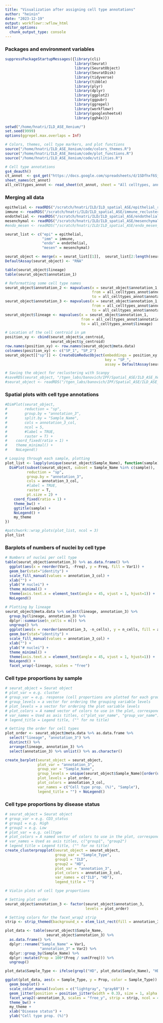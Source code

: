 ```yaml
---
title: "Visualization after assigning cell type annotations"
author: "heinin"
date: "2023-12-19"
output: workflowr::wflow_html
editor_options:
  chunk_output_type: console
---
```


### Packages and environment variables

```r

suppressPackageStartupMessages({library(cli)
                                library(Seurat)
                                library(SeuratObject)
                                library(SeuratDisk)
                                library(tidyverse)
                                library(tibble)
                                library(plyr)
                                library(dplyr)
                                library(ggplot2)
                                library(ggpubr)
                                library(ggrepel)
                                library(workflowr)
                                library(googlesheets4)
                                library(ggh4x)})

setwd("/home/hnatri/ILD_ASE_Xenium/")
set.seed(9999)
options(ggrepel.max.overlaps = Inf)

# Colors, themes, cell type markers, and plot functions
source("/home/hnatri/ILD_ASE_Xenium/code/colors_themes.R")
source("/home/hnatri/ILD_ASE_Xenium/code/plot_functions.R")
source("/home/hnatri/ILD_ASE_Xenium/code/utilities.R")

# Cell type annotations
gs4_deauth()
ct_annot  <- gs4_get("https://docs.google.com/spreadsheets/d/1SDfhxf6SjllxXEtNPf32ZKTEqHC9QJW3BpRYZFhpqFE/edit?usp=sharing")
sheet_names(ct_annot)
all_celltypes_annot <- read_sheet(ct_annot, sheet = "All celltypes, annotated, merged")

```

### Merging all data

```r

epithelial <- readRDS("/scratch/hnatri/ILD/ILD_spatial_ASE/epithelial_reclustered_annotated.rds")
immune <- readRDS("/scratch/hnatri/ILD/ILD_spatial_ASE/immune_reclustered_annotated.rds")
endothelial <- readRDS("/scratch/hnatri/ILD/ILD_spatial_ASE/endothelial_reclustered_annotated.rds")
mesenchymal <- readRDS("/scratch/hnatri/ILD/ILD_spatial_ASE/mesenchymal_reclustered_annotated.rds")
#endo_mesen <- readRDS("/scratch/hnatri/ILD/ILD_spatial_ASE/endo_mesen_reclustered_annotated.rds")

seurat_list <- c("epi" = epithelial,
                 "imm" = immune,
                 "endo" = endothelial,
                 "mesen" = mesenchymal)

seurat_object <- merge(x = seurat_list[[1]],  seurat_list[2:length(seurat_list)])
DefaultAssay(seurat_object) <- "RNA"

table(seurat_object$lineage)
table(seurat_object$annotation_1)

# Reformatting some cell type names
seurat_object$annotation_2 <- mapvalues(x = seurat_object$annotation_1,
                                        from = all_celltypes_annot$annotation_1,
                                        to = all_celltypes_annot$annotation_2)
seurat_object$annotation_3 <- mapvalues(x = seurat_object$annotation_1,
                                        from = all_celltypes_annot$annotation_1,
                                        to = all_celltypes_annot$annotation_3)
seurat_object$lineage <- mapvalues(x = seurat_object$annotation_1,
                                   from = all_celltypes_annot$annotation_1,
                                   to = all_celltypes_annot$lineage)

# Location of the cell centroid in µm
position_xy <- cbind(seurat_object$x_centroid,
                     seurat_object$y_centroid)
row.names(position_xy) <- row.names(seurat_object@meta.data)
colnames(position_xy) <- c("SP_1", "SP_2")
seurat_object[["sp"]] <- CreateDimReducObject(embeddings = position_xy,
                                              key = "SP_",
                                              assay = DefaultAssay(seurat_object))

# Saving the object for reclustering with Scanpy
#saveRDS(seurat_object, "/tgen_labs/banovich/IPF/Spatial_ASE/ILD_ASE_Xenium_annotated.rds")
#seurat_object <- readRDS("/tgen_labs/banovich/IPF/Spatial_ASE/ILD_ASE_Xenium_annotated.rds")

```

### Spatial plots with cell type annotations

```r
#DimPlot(seurat_object,
#        reduction = "sp",
#        group.by = "annotation_3",
#        split.by = "Sample_Name",
#        cols = annotation_3_col,
#        ncol = 5,
#        #label = TRUE,
#        raster = T) +
#    coord_fixed(ratio = 1) +
#    theme_minimal() +
#    NoLegend()

# Looping through each sample, plotting
plot_list <- lapply(unique(seurat_object$Sample_Name), function(sample){
  DimPlot(subset(seurat_object, subset = Sample_Name %in% c(sample)),
          reduction = "sp",
          group.by = "annotation_3",
          cols = annotation_3_col,
          #label = TRUE,
          raster = T,
          pt.size = 2) +
    coord_fixed(ratio = 1) +
    theme_bw() +
    ggtitle(sample) +
    NoLegend() +
    my_theme
})

#patchwork::wrap_plots(plot_list, ncol = 3)
plot_list

```

### Barplots of numbers of nuclei by cell type

```r
# Numbers of nuclei per cell type
table(seurat_object$annotation_3) %>% as.data.frame() %>%
  ggplot(aes(x = reorder(Var1, -Freq), y = Freq, fill = Var1)) +
  geom_bar(stat="identity") +
  scale_fill_manual(values = annotation_3_col) +
  xlab("") +
  ylab("# nuclei") +
  theme_minimal() +
  theme(axis.text.x = element_text(angle = 45, vjust = 1, hjust=1)) +
  NoLegend()

# Plotting by lineage
seurat_object@meta.data %>% select(lineage, annotation_3) %>%
  group_by(lineage, annotation_3) %>%
  dplyr::summarise(n_cells = n()) %>%
  ungroup() %>%
  ggplot(aes(x = reorder(annotation_3, -n_cells), y = n_cells, fill = annotation_3)) +
  geom_bar(stat="identity") +
  scale_fill_manual(values = annotation_3_col) +
  xlab("") +
  ylab("# nuclei") +
  theme_minimal() +
  theme(axis.text.x = element_text(angle = 45, vjust = 1, hjust=1)) +
  NoLegend() +
  facet_wrap(~lineage, scales = "free")

```

### Cell type proportions by sample

```r

# seurat_object = Seurat object
# plot_var = e.g. cluster
# group_var = e.g. response (cell proportions are plotted for each group)
# group_levels = a vector for ordering the grouping variable levels
# plot_levels = a vector for ordering the plot variable levels
# plot_colors = A named vector of colors to use in the plot, corresponding to plot_var (e.g. cluster colors)
# var_names = Used as axis titles, c("plot_var_name", "group_var_name")
# legend_title = Legend title, ("" for no title)

# Getting the order for cell types
plot_order <- seurat_object@meta.data %>% as.data.frame %>% 
  select("lineage", "annotation_3") %>%
  distinct() %>%
  arrange(lineage, annotation_3) %>%
  select(annotation_3) %>% unlist() %>% as.character()

create_barplot(seurat_object = seurat_object,
               plot_var = "annotation_3",
               group_var = "Sample_Name",
               group_levels = unique(seurat_object$Sample_Name)[order(unique(seurat_object$Sample_Name))],
               plot_levels = plot_order,
               plot_colors = annotation_3_col,
               var_names = c("Cell type prop. (%)", "Sample"),
               legend_title = "") + NoLegend()

```

### Cell type proportions by disease status

```r
# seurat_object = Seurat object
# group_var = e.g. CD3_status
# group1 = e.g. High
# group2 = e.g. Low
# plot_var = e.g. celltype
# plot_colors = A named vector of colors to use in the plot, corresponding to plot_var (e.g. cell type colors)
# var_names = Used as axis titles, c("group1", "group2")
# legend_title = Legend title, ("" for no title)
create_clusterpropplot(seurat_object = seurat_object,
                       group_var = "Sample_Type",
                       group1 = "ILD",
                       group2 = "HD",
                       plot_var = "annotation_3",
                       plot_colors = annotation_3_col,
                       var_names = c("ILD", "HD"),
                       legend_title = "")

```


```r

# Violin plots of cell type proportions

# Setting plot order
seurat_object$annotation_3 <- factor(seurat_object$annotation_3,
                                     levels = plot_order)

# Setting colors for the facet_wrap2 strip
strip <- strip_themed(background_x = elem_list_rect(fill = annotation_3_col[plot_order]))

plot_data <- table(seurat_object$Sample_Name,
                   seurat_object$annotation_3) %>%
  as.data.frame() %>%
  dplyr::rename("Sample_Name" = Var1,
                "annotation_3" = Var2) %>%
  dplyr::group_by(Sample_Name) %>%
  dplyr::mutate(Prop = 100*(Freq / sum(Freq))) %>%
  ungroup()

plot_data$Sample_Type <- ifelse(grepl("HD", plot_data$Sample_Name), "HD", "ILD")

ggplot(plot_data, aes(x = Sample_Type, y = Prop, color = Sample_Type)) +
  geom_boxplot() +
  scale_color_manual(values = c("lightgray", "gray60")) +
  geom_jitter(position = position_jitter(width = 0.3), size = 1, alpha = 0.7) + 
  facet_wrap2(~annotation_3, scales = "free_y", strip = strip, ncol = 4) +
  theme_bw() +
  my_theme +
  xlab("Disease status") +
  ylab("Cell type prop. (%)")

```

